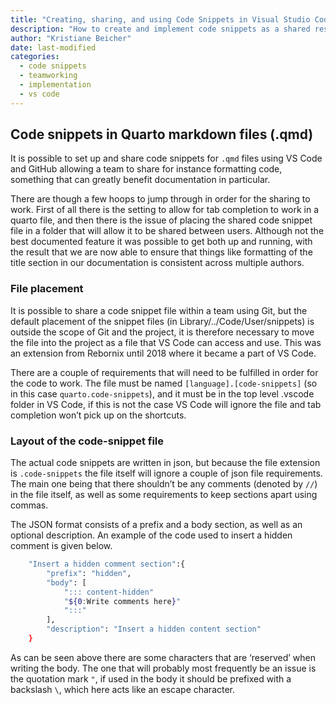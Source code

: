 ```yaml
---
title: "Creating, sharing, and using Code Snippets in Visual Studio Code"
description: "How to create and implement code snippets as a shared resource using GitHub."
author: "Kristiane Beicher"
date: last-modified
categories:
  - code snippets
  - teamworking
  - implementation
  - vs code
---
```

<!--TODO May want to move this somewhere else, maybe placed with some of the guidance documentation that Signe is writing?-->

## Code snippets in Quarto markdown files (.qmd)

It is possible to set up and share code snippets for `.qmd` files using VS Code and GitHub allowing a team to share for instance formatting code, something that can greatly benefit documentation in particular.  

There are though a few hoops to jump through in order for the sharing to work. First of all there is the setting to allow for tab completion to work in a quarto file, and then there is the issue of placing the shared code snippet file in a folder that will allow it to be shared between users. Although not the best documented feature it was possible to get both up and running, with the result that we are now able to ensure that things like formatting of the title section in our documentation is consistent across multiple authors.

### File placement

It is possible to share a code snippet file within a team using Git, but the default placement of the snippet files (in Library/../Code/User/snippets) is outside the scope of Git and the project, it is therefore necessary to move the file into the project as a file that VS Code can access and use. This was an extension from Rebornix until 2018 where it became a part of VS Code. 

There are a couple of requirements that will need to be fulfilled in order for the code to work. The file must be named `[language].[code-snippets]` (so in this case `quarto.code-snippets`), and it must be in the top level .vscode folder in VS Code, if this is not the case VS Code will ignore the file and tab completion won't pick up on the shortcuts.

### Layout of the code-snippet file

The actual code snippets are written in json, but because the file extension is `.code-snippets` the file itself will ignore a couple of json file requirements. The main one being that there shouldn't be any comments (denoted by `//`) in the file itself, as well as some requirements to keep sections apart using commas.

<!--TODO: check with team if the comma thing is actually a thing in json -->

The JSON format consists of a prefix and a body section, as well as an optional description. An example of the code used to insert a hidden comment is given below.

``` bash
	"Insert a hidden comment section":{
		"prefix": "hidden",
		"body": [
			"::: content-hidden" 
			"${0:Write comments here}"
			":::"
		],
		"description": "Insert a hidden content section"
	}
```

As can be seen above there are some characters that are 'reserved' when writing the body. The one that will probably most frequently be an issue is the quotation mark `"`, if used in the body it should be prefixed with a backslash `\`, which here acts like an escape character.

<!--TODO Do we want to maintain a list of code snippets here?-->
